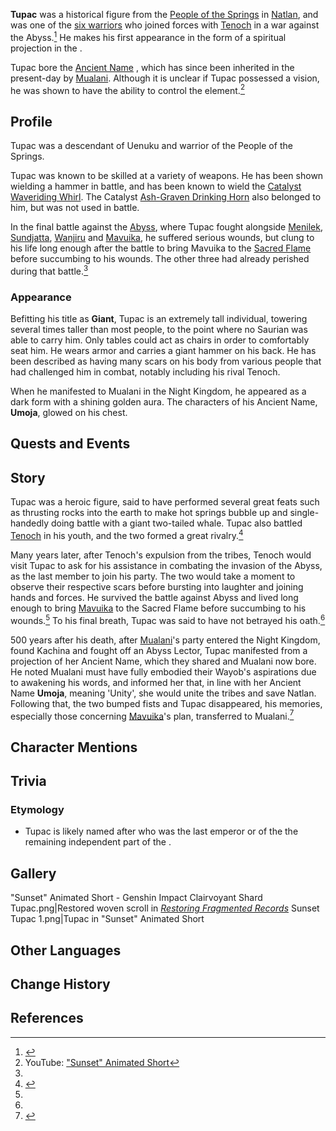 {{Character Infobox
|type             = Quest NPC
|image            = NPC Tupac.png
|realname         = <!-- Optional, if different from in-game name -->
|deceased         = Perished during the [[cataclysm]] 500 years ago
|element          = Hydro
|region           = Natlan
|affiliation      = People of the Springs
|title            = Giant

|ancestry         = <!-- Clan/family -->
|father           = 
|mother           = 
|spouse           = 
|sibling          = 
|child            = 
|relative         = Uenuku
|relativeNote     = ancestor

|voiceEN          = [[imdb:nm0819381|Andrew James Spooner]]<ref>YouTube: [https://youtu.be/aGtkhL8gDYE "Sunset" Animated Short] (Video Description)</ref>
|voiceCN          = [https://zh.moegirl.org.cn/zh/巴赫 Ba He ({{zh|巴赫}})]<ref>bilibili: [https://www.bilibili.com/video/BV1mtCNY3EiH/ {{zh|《原神》动画短片&mdash;&mdash;「黄昏」}}] (Video Description)</ref>
|voiceJP          = [[imdb:nm16105888|Ejiri Takumi ({{ja|江尻拓己}})]]<ref>YouTube: [https://youtu.be/Iw_QLnN2GhU {{ja|【原神】ショートアニメ「黄昏」}}] (Video Description)</ref>
|voiceKR          = [https://namu.wiki/w/김현수(성우) Kim Hyunsoo ({{ko|김현수}})]<ref>YouTube: [https://youtu.be/ioW_Yp9elJk {{ko|단편 애니메이션-「황혼」}}] (Video Description)</ref>
}}
'''Tupac''' was a historical figure from the [[People of the Springs]] in [[Natlan]], and was one of the [[Heroes of Natlan|six warriors]] who joined forces with [[Tenoch]] in a war against the Abyss.<ref name="TS">{{Ref/Weapon|Talking Stick}}</ref> He makes his first appearance in the form of a spiritual projection in the {{Quest|Into Eternal Night}}.

Tupac bore the [[Ancient Name]] {{Ancient Name|UMJ|'''Umoja'''|bearer=1}}, which has since been inherited in the present-day by [[Mualani]]. Although it is unclear if Tupac possessed a vision, he was shown to have the ability to control the {{Hydro}} element.<ref name="Sunset">YouTube: [https://youtu.be/aGtkhL8gDYE "Sunset" Animated Short]</ref>

==Profile==
Tupac was a descendant of Uenuku and warrior of the People of the Springs.

Tupac was known to be skilled at a variety of weapons. He has been shown wielding a hammer in battle, and has been known to wield the [[Catalyst]] [[Waveriding Whirl]]. The Catalyst [[Ash-Graven Drinking Horn]] also belonged to him, but was not used in battle.

In the final battle against the [[Abyss]], where Tupac fought alongside [[Menilek]], [[Sundjatta]], [[Wanjiru]] and [[Mavuika]], he
suffered serious wounds, but clung to his life long enough after the battle to bring Mavuika to the [[Sacred Flame]] before succumbing to his wounds. The other three had already perished during that battle.<ref name="Sunset" />

===Appearance===
Befitting his title as '''Giant''', Tupac is an extremely tall individual, towering several times taller than most people, to the point where no Saurian was able to carry him. Only tables could act as chairs in order to comfortably seat him. He wears armor and carries a giant hammer on his back. He has been described as having many scars on his body from various people that had challenged him in combat, notably including his rival Tenoch.

When he manifested to Mualani in the Night Kingdom, he appeared as a dark form with a shining golden aura. The characters of his Ancient Name, '''Umoja''', glowed on his chest.

==Quests and Events==
{{Quests and Events}}

==Story==
Tupac was a heroic figure, said to have performed several great feats such as thrusting rocks into the earth to make hot springs bubble up and single-handedly doing battle with a giant two-tailed whale. Tupac also battled [[Tenoch]] in his youth, and the two formed a great rivalry.<ref>{{Ref/Weapon|Ash-Graven Drinking Horn}}</ref>

Many years later, after Tenoch's expulsion from the tribes, Tenoch would visit Tupac to ask for his assistance in combating the invasion of the Abyss, as the last member to join his party. The two would take a moment to observe their respective scars before bursting into laughter and joining hands and forces. He survived the battle against Abyss and lived long enough to bring [[Mavuika]] to the Sacred Flame before succumbing to his wounds.<ref name="Sunset" /> To his final breath, Tupac was said to have not betrayed his oath.<ref name="TS" />

500 years after his death, after [[Mualani]]'s party entered the Night Kingdom, found Kachina and fought off an Abyss Lector, Tupac manifested from a projection of her Ancient Name, which they shared and Mualani now bore. He noted Mualani must have fully embodied their Wayob's aspirations due to awakening his words, and informed her that, in line with her Ancient Name '''Umoja''', meaning 'Unity', she would unite the tribes and save Natlan. Following that, the two bumped fists and Tupac disappeared, his memories, especially those concerning [[Mavuika]]'s plan, transferred to Mualani.<ref>{{Ref/Quest|Into Eternal Night}}</ref>

==Character Mentions==
{{Character Mentions}}

==Trivia==
===Etymology===
* Tupac is likely named after {{w|Túpac Amaru}} who was the last emperor or {{w|Sapa Inca}} of the {{w|Neo-Inca State}} the remaining independent part of the {{w|Inca Empire}}.

==Gallery==
<gallery>
"Sunset" Animated Short - Genshin Impact
Clairvoyant Shard Tupac.png|Restored woven scroll in ''[[Iktomi Spiritseeking Scrolls/Restoring Fragmented Records|Restoring Fragmented Records]]''
Sunset Tupac 1.png|Tupac in "Sunset" Animated Short
</gallery>

==Other Languages==
{{Other Languages|default_hidden=1
|en      = Tupac
|zhs     = 图帕克
|zhs_rm  = Túpàkè
|zht     = 圖帕克
|zht_rm  = Túpàkè
|ja      = トゥパック
|ja_rm   = Tupakku
|ko      = 투팍
|es      = Túpac
|fr      = Tupac
|ru      = Тупак
|th      = Tupac
|vi      = Tupac
|de      = Tupac
|id      = Tupac
|pt      = Tupac
|tr      = Tupac
|it      = Tupac
}}

==Change History==
{{Change History|5.0|introduced=4.0}}

==References==
{{Reflist}}